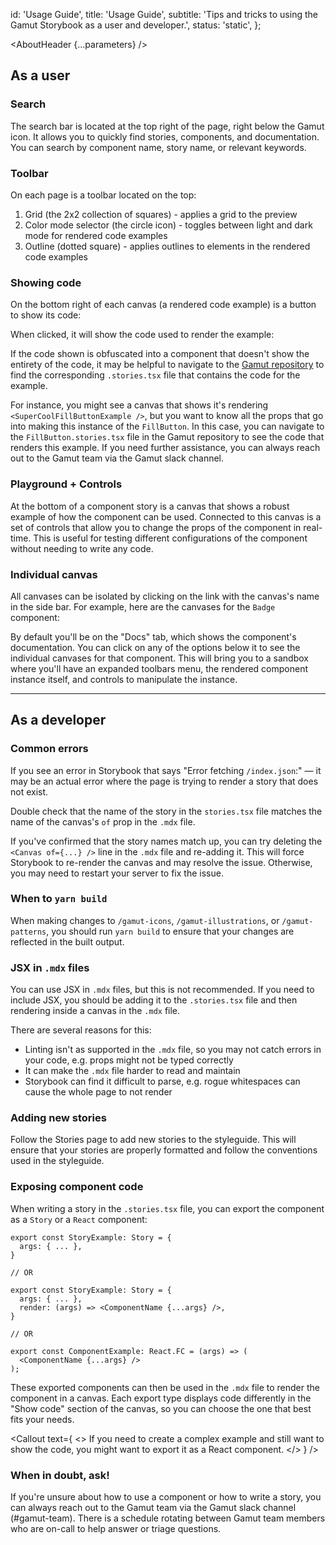 

  id: 'Usage Guide',
  title: 'Usage Guide',
  subtitle:
    'Tips and tricks to using the Gamut Storybook as a user and developer.',
  status: 'static',
};

<Meta title="Meta/Usage Guide" />

<AboutHeader {...parameters} />

## As a user

### Search

The search bar is located at the top right of the page, right below the Gamut icon. It allows you to quickly find stories, components, and documentation. You can search by component name, story name, or relevant keywords.

<ImageWrapper
  src="./meta/search.png"
  alt="The search bar at the top of the page."
  height="auto"
/>

### Toolbar

On each page is a toolbar located on the top:

<ImageWrapper
  src="./meta/toolbar.png"
  alt="The Storybook toolbar, detailed below."
  height="auto"
/>

1. Grid (the 2x2 collection of squares) - applies a grid to the preview
2. Color mode selector (the circle icon) - toggles between light and dark mode for rendered code examples
3. Outline (dotted square) - applies outlines to elements in the rendered code examples

### Showing code

On the bottom right of each canvas (a rendered code example) is a button to show its code:

<ImageWrapper
  src="./meta/show_code.png"
  alt="a button on the bottom right of the canvas to show the code being rendered."
  height="auto"
/>

When clicked, it will show the code used to render the example:

<ImageWrapper
  src="./meta/shown_code.png"
  alt="the code used to render the example shown below the canvas."
  height="auto"
/>

If the code shown is obfuscated into a component that doesn't show the entirety of the code, it may be helpful to navigate to the [Gamut repository](https://github.com/Codecademy/gamut) to find the corresponding `.stories.tsx` file that contains the code for the example.

For instance, you might see a canvas that shows it's rendering `<SuperCoolFillButtonExample />`, but you want to know all the props that go into making this instance of the `FillButton`. In this case, you can navigate to the `FillButton.stories.tsx` file in the Gamut repository to see the code that renders this example. If you need further assistance, you can always reach out to the Gamut team via the Gamut slack channel.

### Playground + Controls

At the bottom of a component story is a canvas that shows a robust example of how the component can be used. Connected to this canvas is a set of controls that allow you to change the props of the component in real-time. This is useful for testing different configurations of the component without needing to write any code.

<ImageWrapper
  src="./meta/playground_controls.png"
  alt="the controls used to interact with the example shown below the canvas."
  height="auto"
/>

### Individual canvas

All canvases can be isolated by clicking on the link with the canvas's name in the side bar. For example, here are the canvases for the `Badge` component:

<ImageWrapper
  src="./meta/sidebar_canvases.png"
  alt="the sidebar showing the individual canvases for the Badge component."
  height="auto"
/>

By default you'll be on the "Docs" tab, which shows the component's documentation. You can click on any of the options below it to see the individual canvases for that component. This will bring you to a sandbox where you'll have an expanded toolbars menu, the rendered component instance itself, and controls to manipulate the instance.

<ImageWrapper
  src="./meta/individual_canvas.png"
  alt="the individual canvas for the Badge component."
  height="auto"
/>

---

## As a developer

### Common errors

If you see an error in Storybook that says "Error fetching `/index.json`:" — it may be an actual error where the page is trying to render a story that does not exist.

Double check that the name of the story in the `stories.tsx` file matches the name of the canvas's `of` prop in the `.mdx` file.

If you've confirmed that the story names match up, you can try deleting the `<Canvas of={...} />` line in the `.mdx` file and re-adding it. This will force Storybook to re-render the canvas and may resolve the issue.
Otherwise, you may need to restart your server to fix the issue.

### When to `yarn build`

When making changes to `/gamut-icons`, `/gamut-illustrations`, or `/gamut-patterns`, you should run `yarn build` to ensure that your changes are reflected in the built output.

### JSX in `.mdx` files

You can use JSX in `.mdx` files, but this is not recommended. If you need to include JSX, you should be adding it to the `.stories.tsx` file and then rendering inside a canvas in the `.mdx` file.

There are several reasons for this:

- Linting isn't as supported in the `.mdx` file, so you may not catch errors in your code, e.g. props might not be typed correctly
- It can make the `.mdx` file harder to read and maintain
- Storybook can find it difficult to parse, e.g. rogue whitespaces can cause the whole page to not render

### Adding new stories

Follow the <LinkTo id="Meta/Stories">Stories</LinkTo> page to add new stories to the styleguide. This will ensure that your stories are properly formatted and follow the conventions used in the styleguide.

### Exposing component code

When writing a story in the `.stories.tsx` file, you can export the component as a `Story` or a `React` component:

```tsx
export const StoryExample: Story = {
  args: { ... },
}

// OR

export const StoryExample: Story = {
  args: { ... },
  render: (args) => <ComponentName {...args} />,
}

// OR

export const ComponentExample: React.FC = (args) => (
  <ComponentName {...args} />
);
```

These exported components can then be used in the `.mdx` file to render the component in a canvas.
Each export type displays code differently in the "Show code" section of the canvas, so you can choose the one that best fits your needs.

<Callout
  text={
    <>
      If you need to create a complex example and still want to show the code,
      you might want to export it as a React component.
    </>
  }
/>

### When in doubt, ask!

If you're unsure about how to use a component or how to write a story, you can always reach out to the Gamut team via the Gamut slack channel (#gamut-team). There is a schedule rotating between Gamut team members who are on-call to help answer or triage questions.
